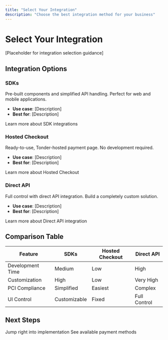```yaml
---
title: "Select Your Integration"
description: "Choose the best integration method for your business"
---
```


# Select Your Integration

[Placeholder for integration selection guidance]

## Integration Options

### SDKs
Pre-built components and simplified API handling. Perfect for web and mobile applications.

- **Use case**: [Description]
- **Best for**: [Description]

<Card title="Explore SDKs" icon="code" href="/mock-sdks/overview">
  Learn more about SDK integrations
</Card>

### Hosted Checkout
Ready-to-use, Tonder-hosted payment page. No development required.

- **Use case**: [Description]
- **Best for**: [Description]

<Card title="Explore Hosted Checkout" icon="browser" href="/mock-hosted/overview">
  Learn more about Hosted Checkout
</Card>

### Direct API
Full control with direct API integration. Build a completely custom solution.

- **Use case**: [Description]
- **Best for**: [Description]

<Card title="Explore Direct API" icon="terminal" href="/mock-direct-api/overview">
  Learn more about Direct API integration
</Card>

## Comparison Table

| Feature | SDKs | Hosted Checkout | Direct API |
|---------|------|-----------------|------------|
| Development Time | Medium | Low | High |
| Customization | High | Low | Very High |
| PCI Compliance | Simplified | Easiest | Complex |
| UI Control | Customizable | Fixed | Full Control |

## Next Steps

<CardGroup cols={2}>
  <Card title="Quick Start Guides" icon="rocket" href="/mock-getting-started/quick-start-guides">
    Jump right into implementation
  </Card>
  <Card title="Payment Methods" icon="credit-card" href="/mock-getting-started/payment-methods">
    See available payment methods
  </Card>
</CardGroup>

